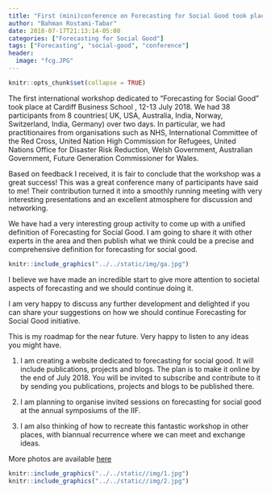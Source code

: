 ```yaml
---
title: "First (mini)conference on Forecasting for Social Good took place at Cardiff Business School on 12-13 July 2018"
author: "Bahman Rostami-Tabar"
date: 2018-07-17T21:13:14-05:00
categories: ["Forecasting for Social Good"]
tags: ["Forecasting", "social-good", "conference"]
header:
  image: "fcg.JPG"
---
```


```r
knitr::opts_chunk$set(collapse = TRUE)
```


The first international workshop dedicated to “Forecasting for Social Good” took place at Cardiff Business School , 12-13 July 2018. We had 38 participants from 8 countries( UK, USA, Australia, India, Norway, Switzerland, India, Germany) over two days. In particular, we had practitionaires from organisations such as NHS, International Committee of the Red Cross, United Nation High Commission for Refugees, United Nations Office for Disaster Risk Reduction, Welsh Government, Australian Government, Future Generation Commissioner for Wales.

Based on feedback I received, it is fair to conclude that the workshop was a great success! This was a great conference many of participants have said to me! Their contribution turned it into a smoothly running meeting with very interesting presentations and an excellent atmosphere for discussion and networking.

We have had a very interesting group activity to come up with a unified definition of Forecasting for Social Good.  I am going to share it with other experts in the area and then publish what we think could be a precise and comprehensive definition for forecasting for social good.

```r
knitr::include_graphics("../../static/img/ga.jpg")
```


I believe we have made an incredible start to give more attention to societal aspects of forecasting and we should continue doing it.

I am very happy to discuss any further development and delighted if you can share your suggestions on how we should continue Forecasting for Social Good initiative.

This is my roadmap for the near future. Very happy to listen to any ideas you might have.

1. I am creating a website dedicated to forecasting for social good. It will include publications, projects and blogs. The plan is to make it online by the end of July 2018. You will be invited to subscribe and contribute to it by sending you publications, projects and blogs to be published there.

2. I am planning to organise invited sessions on forecasting for social good at the annual symposiums of the IIF.

3. I am also thinking of how to recreate this fantastic workshop in other places, with biannual recurrence where we can meet and exchange ideas.

More photos are available [here](https://www.dropbox.com/sh/csm96lqav3p6zd2/AADyECWVsiHCZ6yUNM2LaXJva?dl=0)

```r
knitr::include_graphics("../../static//img/1.jpg")
knitr::include_graphics("../../static//img/2.jpg")
```




